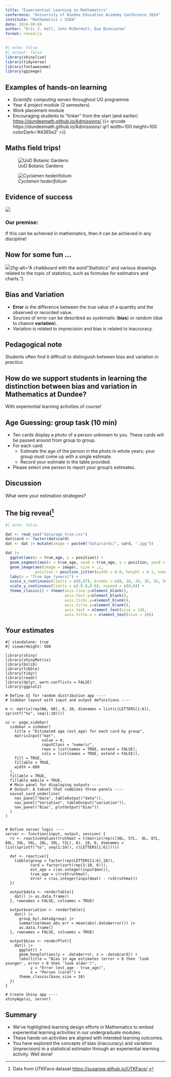 ```yaml
---
title: "Experiential Learning in Mathematics"
conference: "University of Dundee Education Academy Conference 2024"
institute: "Mathematics / SSEN"
date: 2024-09-04
author: "Eric J. Hall, John McDermott, Ewa Bieniecka"
format: revealjs
---
```


```r
#| echo: false
#| output: false
library(shinylive)
library(tidyverse)
library(fontawesome)
library(ggimage)
```

## Examples of hands-on learning

- *Scientific computing* woven throughout UG programme
- Year 4 project module (2 semesters)
- Work placement module
- Encouraging students to "tinker" from the start (and earlier) <https://dundeemath.github.io/Admissions/> {{< qrcode https://dundeemath.github.io/Admissions/ qr1 width=100 height=100 colorDark='#4365e2' >}}

## Maths field trips! 

::: {layout="[[60,-5,35], [100]]" layout-valign="bottom"}
![UoD Botanic Gardens](images/map.001.jpeg){fig-alt="Map of the University of Dundee Botanic Gardens indicatign the location of cyclamen hederifolium."}

![*Cyclamen hederifolium*](images/flower-pink.jpg){fig-alt="Collection of pink cyclamen hederifolium."}

<!-- ![Data collection methodology.](images/botanics.jpg){fig-alt="Field trip data collection methodology for measuring observations of petal width, petal length, and aperture radius." .lightbox} -->
:::

## Evidence of success

![](images/survey.jpeg){fig-alt="Results of end of module survey for MA22004 Stats 2 from 2024 (response rate 60%) indicate that 100% of studetns agreed with the statement 'On campus teaching was interactive."}

::: {.callout-tip}
### Our premise: 
If this can be achieved in mathematics, then it can be achieved in any discipline!
:::

## Now for some fun ... 

::: {layout="[[100]]"}
![](images/statistics-review.jpg){fig-alt="A chalkboard with the word "Statistics" and various drawings related to the topic of statistics, such as formulas for estimators and charts."}
::: 

## Bias and Variation

- **Error** is the difference between the true value of a quantity and the observed or recorded value.
- Sources of error can be described as systematic (**bias**) or random (due to chance **variation**).
- Variation is related to imprecision and bias is related to inaccuracy.

:::{.callout-caution}
## Pedagogical note

Students often find it difficult to distinguish between bias and variation *in practice*. 
:::

## How do we support students in learning the distinction between bias and variation in Mathematics at Dundee? {.center}

With experiential learning activities of course!

## Age Guessing: group task (10 min)

-   Ten cards display a photo of a person unknown to you. These cards will be passed around from group to group.
-   For each card:
    -   Estimate the age of the person in the photo in whole years; your group must come up with a single estimate.
    -   Record your estimate in the table provided.
-   Please select one person to report your group’s estimates.

##  Discussion {.center}
What were your estimation strategies?

## The big reveal[^*]

```r
#| echo: false

dat <- read_csv("data/age_true.csv")
dat$card <- factor(dat$card)
dat <- dat |> mutate(image = paste0("data/cards/", card, ".jpg"))

dat |> 
  ggplot(aes(x = true_age, y = position)) + 
  geom_segment(aes(x = true_age, xend = true_age, y = position, yend = rep(-0.8, 10))) +
  geom_image(aes(image = image), size = .2, 
             position = position_jitter(width = 0.0, height = 0.1, seed = 1)) + 
  labs(x = "True Age (years)") +
  scale_x_continuous(limits = c(8,87), breaks = c(8, 28, 34, 36, 39, 56, 60, 72, 87)) +
  scale_y_continuous(limits = c(-0.8,0.6), expand = c(0,0)) +
  theme_classic() + theme(axis.line.y=element_blank(),
                          axis.text.y=element_blank(),
                          axis.ticks.y=element_blank(),
                          axis.title.y=element_blank(),
                          axis.text = element_text(size = 14),
                          axis.title.x = element_text(size = 20))
```

[^*]: Data from UTKFace dataset <https://susanqq.github.io/UTKFace/>.

## Your estimates

```shinylive-r
#| standalone: true
#| viewerHeight: 500

library(shiny)
library(shinyMatrix)
library(bslib)
library(tibble)
library(tidyr)
library(readr)
library(dplyr, warn.conflicts = FALSE)
library(ggplot2)

# Define UI for random distribution app ----
# Sidebar layout with input and output definitions ----

m <- matrix(rep(NA, 60), 6, 10, dimnames = list(c(LETTERS[1:6]), sprintf("%s", seq(1:10))))

ui <- page_sidebar(
  sidebar = sidebar(
    title = "Estimated age (est_age) for each card by group",
    matrixInput("mat",
                value = m,
                inputClass = "numeric",
                rows = list(names = TRUE, extend = FALSE), 
                cols = list(names = TRUE, extend = FALSE)),
    fill = TRUE,
    fillable = TRUE,
    width = 600
  ),
  fillable = TRUE,
  fillable_mobile = TRUE,
  # Main panel for displaying outputs ----
  # Output: A tabset that combines three panels ----
  navset_card_underline(
    nav_panel("Data", tableOutput("data")),
    nav_panel("Variation", tableOutput("variation")),
    nav_panel("Bias", plotOutput("bias"))
  )
)


# Define server logic ----
server <- function(input, output, session) {
  rv <- reactiveValues(truthmat = t(matrix(rep(c(36L, 57L,  8L, 87L, 60L, 34L, 56L, 28L, 39L, 72L), 6), 10, 6, dimnames = list(sprintf("%s", seq(1:10)), c(LETTERS[1:6])))))
  
  dat <- reactive({
    tibble(group = factor(rep(LETTERS[1:6],10)), 
           card = factor(sort(rep(1:10, 6))),
           est_age = c(as.integer(input$mat)),
           true_age = c(rv$truthmat),
           error = c(as.integer(input$mat) - rv$truthmat))
  })
  
  output$data <- renderTable({
    dat() |> as.data.frame()
  }, rownames = FALSE, colnames = TRUE)
  
  output$variation <- renderTable({
    dat() |> 
      group_by(.data$group) |>
      summarise(mean_abs_err = mean(abs(.data$error))) |>
      as.data.frame()
  }, rownames = FALSE, colnames = TRUE)
  
  output$bias <- renderPlot({
    dat() |>
      ggplot() + 
      geom_boxplot(aes(y = .data$error, x = .data$card)) + 
      labs(title = "Bias in age estimates (error < 0 then 'look younger', error > 0 then 'look older')",
           y = "Error (est_age - true_age)",
           x = "Person (card)") +
      theme_classic(base_size = 18)
  })
}

# Create Shiny app ----
shinyApp(ui, server)
```

## Summary

- We've highlighted learning design efforts in Mathematics to embed experiential learning activities in our undergraduate modules.
- These hands-on activities are aligned with intended learning outcomes.
- You have explored the concepts of bias (inaccuracy) and variation (imprecision) in a statistical estimator through an experiential learning activity. Well done!